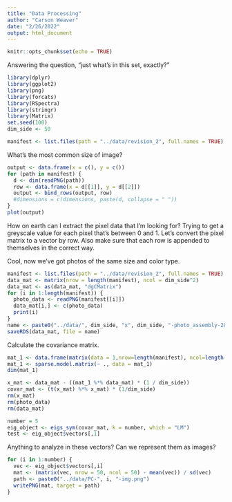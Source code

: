 ```yaml
---
title: "Data Processing"
author: "Carson Weaver"
date: "2/26/2022"
output: html_document
---
```


```r
knitr::opts_chunk$set(echo = TRUE)
```

Answering the question, "just what's in this set, exactly?"

```r
library(dplyr)
library(ggplot2)
library(png)
library(forcats)
library(RSpectra)
library(stringr)
library(Matrix)
set.seed(100)
dim_side <- 50
```

```r
manifest <- list.files(path = "../data/revision_2", full.names = TRUE)
```

What's the most common size of image?

```r
output <- data.frame(x = c(), y = c())
for (path in manifest) {
  d <- dim(readPNG(path))
  row <- data.frame(x = d[[1]], y = d[[2]])
  output <- bind_rows(output, row)
  #dimensions = c(dimensions, paste(d, collapse = " ")) 
}
plot(output)
```
How on earth can I extract the pixel data that I'm looking for?
Trying to get a greyscale value for each pixel that's between 0 and 1.
Let's convert the pixel matrix to a vector by row. 
Also make sure that each row is appended to themselves in the correct way.

Cool, now we've got photos of the same size and color type.

```r
manifest <- list.files(path = "../data/revision_2", full.names = TRUE)
data_mat <- matrix(nrow = length(manifest), ncol = dim_side^2)
data_mat <- as(data_mat, "dgCMatrix")
for (i in 1:length(manifest)) {
  photo_data <- readPNG(manifest[[i]])
  data_mat[i,] <- c(photo_data)
  print(i)
}
name <- paste0("../data/", dim_side, "x", dim_side, "-photo_assembly-2022-02-27.RDS")
saveRDS(data_mat, file = name)
```

Calculate the covariance matrix.

```r
mat_1 <- data.frame(matrix(data = 1,nrow=length(manifest), ncol=length(manifest) - 1))
mat_1 <- sparse.model.matrix(~ ., data = mat_1)
dim(mat_1)
```

```r
x_mat <- data_mat - ((mat_1 %*% data_mat) * (1 / dim_side))
covar_mat <- (t(x_mat) %*% x_mat) * (1/dim_side)
rm(x_mat)
rm(photo_data)
rm(data_mat)
```


```r
number = 5
eig_object <- eigs_sym(covar_mat, k = number, which = "LM")
test <- eig_object$vectors[,1]
```

Anything to analyze in these vectors? Can we represent them as images?

```r
for (i in 1:number) {
  vec <- eig_object$vectors[,i]
  mat <- (matrix(vec, nrow = 50, ncol = 50) - mean(vec)) / sd(vec)
  path <- paste0("../data/PC-", i, "-img.png")
  writePNG(mat, target = path)
}
```

